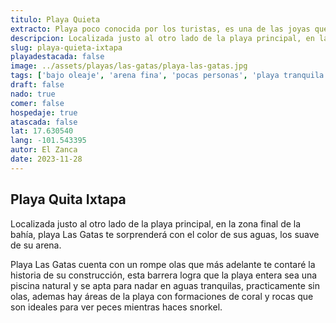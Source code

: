 ```yaml
---
titulo: Playa Quieta
extracto: Playa poco conocida por los turistas, es una de las joyas que tiene Ixtapa, tranquila y hermosa.
descripcion: Localizada justo al otro lado de la playa principal, en la zona final de la bahía, playa Las Gatas te sorprenderá con el color de sus aguas, los suave de su arena.
slug: playa-quieta-ixtapa
playadestacada: false
image: ../assets/playas/las-gatas/playa-las-gatas.jpg
tags: ['bajo oleaje', 'arena fina', 'pocas personas', 'playa tranquila']
draft: false
nado: true
comer: false
hospedaje: true
atascada: false
lat: 17.630540
lang: -101.543395
autor: El Zanca
date: 2023-11-28
---
```


## Playa Quita Ixtapa

Localizada justo al otro lado de la playa principal, en la zona final de la bahía, playa Las Gatas te sorprenderá con el color de sus aguas, los suave de su arena.

Playa Las Gatas cuenta con un rompe olas que más adelante te contaré la historia de su construcción, esta barrera logra que la playa entera sea una piscina natural y se apta para nadar en aguas tranquilas, practicamente sin olas, ademas hay áreas de la playa con formaciones de coral y rocas que son ideales para ver peces mientras haces snorkel.

